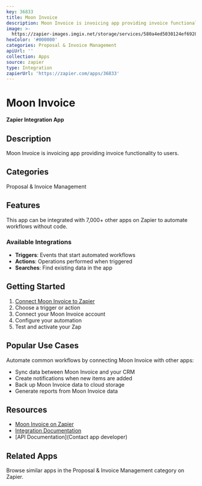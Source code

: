 ```yaml
---
key: 36833
title: Moon Invoice
description: Moon Invoice is invoicing app providing invoice functionality to users.
image: >-
  https://zapier-images.imgix.net/storage/services/580a4ed5030124ef6928dde8bfb8f5d7.png?auto=format%2Ccompress&ixlib=python-3.0.0&q=50
hexColor: '#000000'
categories: Proposal & Invoice Management
apiUrl: ''
collection: Apps
source: zapier
type: Integration
zapierUrl: 'https://zapier.com/apps/36833'
---
```

# Moon Invoice

**Zapier Integration App**

## Description

Moon Invoice is invoicing app providing invoice functionality to users.

## Categories

Proposal & Invoice Management

## Features

This app can be integrated with 7,000+ other apps on Zapier to automate workflows without code.

### Available Integrations

- **Triggers**: Events that start automated workflows
- **Actions**: Operations performed when triggered
- **Searches**: Find existing data in the app

## Getting Started

1. [Connect Moon Invoice to Zapier](https://zapier.com/apps/36833)
2. Choose a trigger or action
3. Connect your Moon Invoice account
4. Configure your automation
5. Test and activate your Zap

## Popular Use Cases

Automate common workflows by connecting Moon Invoice with other apps:

- Sync data between Moon Invoice and your CRM
- Create notifications when new items are added
- Back up Moon Invoice data to cloud storage
- Generate reports from Moon Invoice data

## Resources

- [Moon Invoice on Zapier](https://zapier.com/apps/36833)
- [Integration Documentation](https://zapier.com/apps/36833/integrations)
- [API Documentation](Contact app developer)

## Related Apps

Browse similar apps in the Proposal & Invoice Management category on Zapier.

